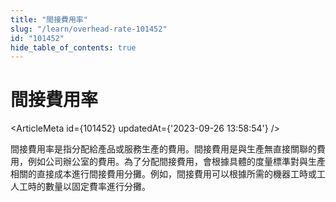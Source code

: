 ```yaml
---
title: "間接費用率"
slug: "/learn/overhead-rate-101452"
id: "101452"
hide_table_of_contents: true
---
```



# 間接費用率

<ArticleMeta id={101452} updatedAt={'2023-09-26 13:58:54'} />
<div className='border-solid border-b border-t-0 my-4 border-[var(--ifm-color-gray-300)]' />

間接費用率是指分配給產品或服務生產的費用。間接費用是與生產無直接關聯的費用，例如公司辦公室的費用。為了分配間接費用，會根據具體的度量標準對與生產相關的直接成本進行間接費用分攤。例如，間接費用可以根據所需的機器工時或工人工時的數量以固定費率進行分攤。
